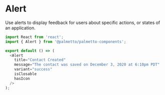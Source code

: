 
<Meta title="Components/Alert/Codesandbox" />

# Alert

Use alerts to display feedback for users about specific actions, or states of an application.

```js codesandbox=palmetto-components
import React from 'react';
import { Alert } from '@palmetto/palmetto-components';

export default () => (
  <Alert
    title="Contact Created"
    message="The contact was saved on December 3, 2020 at 6:10pm PDT"
    variant="success"
    isClosable
    hasIcon
  />
);
```

